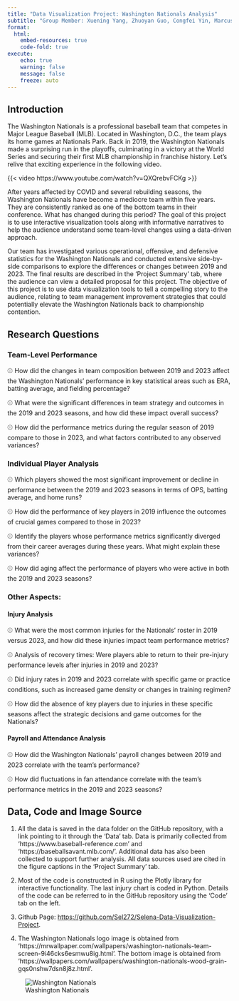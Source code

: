 ```yaml
---
title: "Data Visualization Project: Washington Nationals Analysis"
subtitle: "Group Member: Xuening Yang, Zhuoyan Guo, Congfei Yin, Marcus Li"
format:
  html:
    embed-resources: true
    code-fold: true
execute:
    echo: true
    warning: false
    message: false
    freeze: auto
---
```


## Introduction

The Washington Nationals is a professional baseball team that competes in Major League Baseball (MLB). Located in Washington, D.C., the team plays its home games at Nationals Park. Back in 2019, the Washington Nationals made a surprising run in the playoffs, culminating in a victory at the World Series and securing their first MLB championship in franchise history. Let's relive that exciting experience in the following video.

{{< video https://www.youtube.com/watch?v=QXQrebvFCKg >}}

After years affected by COVID and several rebuilding seasons, the Washington Nationals have become a mediocre team within five years. They are consistently ranked as one of the bottom teams in their conference. What has changed during this period? The goal of this project is to use interactive visualization tools along with informative narratives to help the audience understand some team-level changes using a data-driven approach.

Our team has investigated various operational, offensive, and defensive statistics for the Washington Nationals and conducted extensive side-by-side comparisons to explore the differences or changes between 2019 and 2023. The final results are described in the 'Project Summary' tab, where the audience can view a detailed proposal for this project. The objective of this project is to use data visualization tools to tell a compelling story to the audience, relating to team management improvement strategies that could potentially elevate the Washington Nationals back to championship contention.

## Research Questions

### Team-Level Performance 

⚾ How did the changes in team composition between 2019 and 2023 affect the Washington Nationals' performance in key statistical areas  such as ERA, batting average, and fielding percentage?

⚾ What were the significant differences in team strategy and outcomes in the 2019 and 2023 seasons, and how did these impact overall success?

⚾ How did the performance metrics during the regular season of 2019 compare to those in 2023, and what factors contributed to any observed variances?

### Individual Player Analysis

⚾ Which players showed the most significant improvement or decline in performance between the 2019 and 2023 seasons in terms of OPS, batting average, and home runs?

⚾ How did the performance of key players in 2019 influence the outcomes of crucial games compared to those in 2023?

⚾ Identify the players whose performance metrics significantly diverged from their career averages during these years. What might explain these variances?

⚾ How did aging affect the performance of players who were active in both the 2019 and 2023 seasons?

### Other Aspects:
#### Injury Analysis

⚾ What were the most common injuries for the Nationals' roster in 2019 versus 2023, and how did these injuries impact team performance metrics?

⚾ Analysis of recovery times: Were players able to return to their pre-injury performance levels after injuries in 2019 and 2023?

⚾ Did injury rates in 2019 and 2023 correlate with specific game or practice conditions, such as increased game density or changes in training regimen?

⚾ How did the absence of key players due to injuries in these specific seasons affect the strategic decisions and game outcomes for the Nationals?

#### Payroll and Attendance Analysis

⚾ How did the Washington Nationals' payroll changes between 2019 and 2023 correlate with the team's performance?

⚾ How did fluctuations in fan attendance correlate with the team's performance metrics in the 2019 and 2023 seasons?

::: {.callout-note appearance="simple"}

## Data, Code and Image Source
1. All the data is saved in the data folder on the GitHub repository, with a link pointing to it through the 'Data' tab. Data is primarily collected from 'https://www.baseball-reference.com' and 'https://baseballsavant.mlb.com/'. Additional data has also been collected to support further analysis. All data sources used are cited in the figure captions in the 'Project Summary' tab.

2. Most of the code is constructed in R using the Plotly library for interactive functionality. The last injury chart is coded in Python. Details of the code can be referred to in the GitHub repository using the 'Code' tab on the left.

3. Github Page: <https://github.com/Sel272/Selena-Data-Visualization-Project>.

4. The Washington Nationals logo image is obtained from 'https://mrwallpaper.com/wallpapers/washington-nationals-team-screen-9i46cks6esmwu8ig.html'. The bottom image is obtained from 'https://wallpapers.com/wallpapers/washington-nationals-wood-grain-gqs0nshw7dsn8j8z.html'.

::: 

![Washington Nationals](../img/Nats_Banner.jpeg)